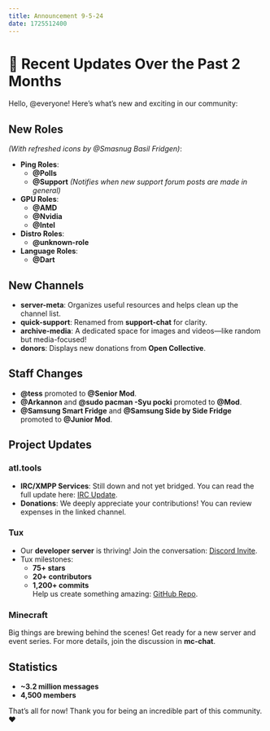 ```yaml
---
title: Announcement 9-5-24
date: 1725512400
---
```



# 📢 Recent Updates Over the Past 2 Months

Hello, @everyone! Here’s what’s new and exciting in our community:



## **New Roles**  
*(With refreshed icons by @Smasnug Basil Fridgen)*:
- **Ping Roles**:  
  - **@Polls**  
  - **@Support** *(Notifies when new support forum posts are made in ⁠general)*  
- **GPU Roles**:  
  - **@AMD**  
  - **@Nvidia**  
  - **@Intel**  
- **Distro Roles**:  
  - **@unknown-role**  
- **Language Roles**:  
  - **@Dart**  



## **New Channels**  
- ⁠**server-meta**: Organizes useful resources and helps clean up the channel list.  
- ⁠**quick-support**: Renamed from ⁠**support-chat** for clarity.  
- ⁠**archive-media**: A dedicated space for images and videos—like ⁠random but media-focused!  
- ⁠**donors**: Displays new donations from **Open Collective**.



## **Staff Changes**  
- **@tess** promoted to **@Senior Mod**.  
- **@Arkannon** and **@sudo pacman -Syu pocki** promoted to **@Mod**.  
- **@Samsung Smart Fridge** and **@Samsung Side by Side Fridge** promoted to **@Junior Mod**.



## **Project Updates**  

### **atl.tools**  
- **IRC/XMPP Services**: Still down and not yet bridged. You can read the full update here: [IRC Update](https://blog.atl.tools/posts/irc-update-1/).  
- **Donations**: We deeply appreciate your contributions! You can review expenses in the linked channel.



### **Tux**  
- Our **developer server** is thriving! Join the conversation: [Discord Invite](https://discord.gg/gpmSjcjQxg).  
- Tux milestones:
  - **75+ stars**  
  - **20+ contributors**  
  - **1,200+ commits**  
  Help us create something amazing: [GitHub Repo](https://github.com/allthingslinux/tux).  



### **Minecraft**  
Big things are brewing behind the scenes! Get ready for a new server and event series. For more details, join the discussion in ⁠**mc-chat**.



## **Statistics**  
- **~3.2 million messages**  
- **4,500 members**  



That’s all for now! Thank you for being an incredible part of this community. ❤️  
